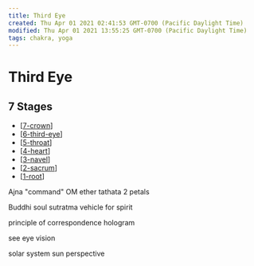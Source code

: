 ```yaml
---
title: Third Eye
created: Thu Apr 01 2021 02:41:53 GMT-0700 (Pacific Daylight Time)
modified: Thu Apr 01 2021 13:55:25 GMT-0700 (Pacific Daylight Time)
tags: chakra, yoga
---
```


# Third Eye

## 7 Stages

- [[7-crown]]
- [[6-third-eye]]
- [[5-throat]]
- [[4-heart]]
- [[3-navel]]
- [[2-sacrum]]
- [[1-root]]

Ajna "command"
OM
ether tathata
2 petals

Buddhi
soul
sutratma
vehicle for spirit

principle of correspondence
hologram

see
eye
vision

solar system
sun perspective

[//begin]: # 'Autogenerated link references for markdown compatibility'
[7-crown]: 7-crown 'Crown'
[6-third-eye]: 6-third-eye 'Third Eye'
[5-throat]: 5-throat 'Throat'
[4-heart]: 4-heart 'Heart'
[3-navel]: 3-navel 'Navel'
[2-sacrum]: 2-sacrum 'Sacrum'
[1-root]: 1-root 'Root'
[//end]: # 'Autogenerated link references'
